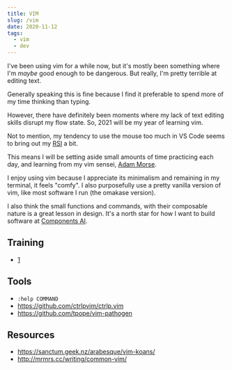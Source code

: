 ```yaml
---
title: VIM
slug: /vim
date: 2020-11-12
tags:
  - vim
  - dev
---
```


I've been using vim for a while now, but it's mostly been something
where I'm _maybe_ good enough to be dangerous. But really, I'm pretty
terrible at editing text.

Generally speaking this is fine because I find it preferable to spend
more of my time thinking than typing.

However, there have definitely been moments where my lack of text
editing skills disrupt my flow state. So, 2021 will be my year of
learning vim.

Not to mention, my tendency to use the mouse too much in
VS Code seems to bring out my [RSI](/rsi) a bit.

This means I will be setting aside small amounts of time
practicing each day, and learning from my vim sensei,
[Adam Morse](https://twitter.com/mrmrs_).

I enjoy using vim because I appreciate its minimalism and remaining
in my terminal, it feels "comfy". I also purposefully use a pretty
vanilla version of vim, like most software I run (the omakase version).

I also think the small functions and commands, with their composable
nature is a great lesson in design. It's a north star for how I want
to build software at [Components AI](https://components.ai).

## Training

- [1](/vim/1)

## Tools

- `:help COMMAND`
- https://github.com/ctrlpvim/ctrlp.vim
- https://github.com/tpope/vim-pathogen

## Resources

- https://sanctum.geek.nz/arabesque/vim-koans/
- http://mrmrs.cc/writing/common-vim/
